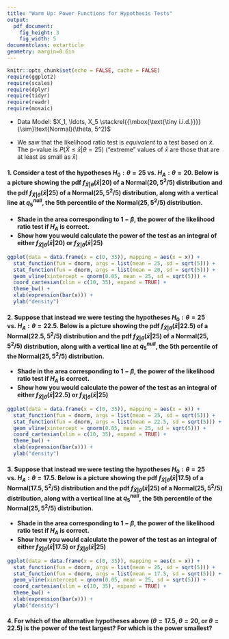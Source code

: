 ```yaml
---
title: "Warm Up: Power Functions for Hypothesis Tests"
output:
  pdf_document:
    fig_height: 3
    fig_width: 5
documentclass: extarticle
geometry: margin=0.6in
---
```


\def\simiid{\stackrel{{\mbox{\text{\tiny i.i.d.}}}}{\sim}}

```r
knitr::opts_chunk$set(echo = FALSE, cache = FALSE)
require(ggplot2)
require(scales)
require(dplyr)
require(tidyr)
require(readr)
require(mosaic)
```

 * Data Model: $X_1, \ldots, X_5 \simiid \text{Normal}(\theta, 5^2)$

 * We saw that the likelihood ratio test is *equivalent* to a test based on $\bar{x}$.  The p-value is $P(\bar{X} \leq \bar{x} | \theta = 25)$ ("extreme" values of $\bar{x}$ are those that are at least as small as $\bar{x}$)

#### 1. Consider a test of the hypotheses $H_0: \theta = 25$ vs. $H_A: \theta = 20$.  Below is a picture showing the pdf $f_{\bar{X}|\theta}(\bar{x} | 20)$ of a $\text{Normal}(20, 5^2/5)$ distribution and the pdf $f_{\bar{X}|\theta}(\bar{x} | 25)$ of a $\text{Normal}(25, 5^2/5)$ distribution, along with a vertical line at $q_5^{null}$, the 5th percentile of the $\text{Normal}(25, 5^2/5)$ distribution.

 * **Shade in the area corresponding to $1 - \beta$, the power of the likelihood ratio test if $H_A$ is correct.**
 * **Show how you would calculate the power of the test as an integral of either $f_{\bar{X}|\theta}(\bar{x} | 20)$ or $f_{\bar{X}|\theta}(\bar{x} | 25)$**

```r
ggplot(data = data.frame(x = c(0, 35)), mapping = aes(x = x)) +
  stat_function(fun = dnorm, args = list(mean = 25, sd = sqrt(5))) +
  stat_function(fun = dnorm, args = list(mean = 20, sd = sqrt(5))) +
  geom_vline(xintercept = qnorm(0.05, mean = 25, sd = sqrt(5))) +
  coord_cartesian(xlim = c(10, 35), expand = TRUE) +
  theme_bw() +
  xlab(expression(bar(x))) +
  ylab("density")
```

#### 2. Suppose that instead we were testing the hypotheses $H_0: \theta = 25$ vs. $H_A: \theta = 22.5$. Below is a picture showing the pdf $f_{\bar{X}|\theta}(\bar{x} | 22.5)$ of a $\text{Normal}(22.5, 5^2/5)$ distribution and the pdf $f_{\bar{X}|\theta}(\bar{x} | 25)$ of a $\text{Normal}(25, 5^2/5)$ distribution, along with a vertical line at $q_5^{null}$, the 5th percentile of the $\text{Normal}(25, 5^2/5)$ distribution.

 * **Shade in the area corresponding to $1 - \beta$, the power of the likelihood ratio test if $H_A$ is correct.**
 * **Show how you would calculate the power of the test as an integral of either $f_{\bar{X}|\theta}(\bar{x} | 22.5)$ or $f_{\bar{X}|\theta}(\bar{x} | 25)$**

```r
ggplot(data = data.frame(x = c(0, 35)), mapping = aes(x = x)) +
  stat_function(fun = dnorm, args = list(mean = 25, sd = sqrt(5))) +
  stat_function(fun = dnorm, args = list(mean = 22.5, sd = sqrt(5))) +
  geom_vline(xintercept = qnorm(0.05, mean = 25, sd = sqrt(5))) +
  coord_cartesian(xlim = c(10, 35), expand = TRUE) +
  theme_bw() +
  xlab(expression(bar(x))) +
  ylab("density")
```

#### 3. Suppose that instead we were testing the hypotheses $H_0: \theta = 25$ vs. $H_A: \theta = 17.5$. Below is a picture showing the pdf $f_{\bar{X}|\theta}(\bar{x} | 17.5)$ of a $\text{Normal}(17.5, 5^2/5)$ distribution and the pdf $f_{\bar{X}|\theta}(\bar{x} | 25)$ of a $\text{Normal}(25, 5^2/5)$ distribution, along with a vertical line at $q_5^{null}$, the 5th percentile of the $\text{Normal}(25, 5^2/5)$ distribution.

 * **Shade in the area corresponding to $1 - \beta$, the power of the likelihood ratio test if $H_A$ is correct.**
 * **Show how you would calculate the power of the test as an integral of either $f_{\bar{X}|\theta}(\bar{x} | 17.5)$ or $f_{\bar{X}|\theta}(\bar{x} | 25)$**

```r
ggplot(data = data.frame(x = c(0, 35)), mapping = aes(x = x)) +
  stat_function(fun = dnorm, args = list(mean = 25, sd = sqrt(5))) +
  stat_function(fun = dnorm, args = list(mean = 17.5, sd = sqrt(5))) +
  geom_vline(xintercept = qnorm(0.05, mean = 25, sd = sqrt(5))) +
  coord_cartesian(xlim = c(10, 35), expand = TRUE) +
  theme_bw() +
  xlab(expression(bar(x))) +
  ylab("density")
```

#### 4. For which of the alternative hypotheses above ($\theta = 17.5$, $\theta = 20$, or $\theta = 22.5$) is the power of the test largest?  For which is the power smallest?
